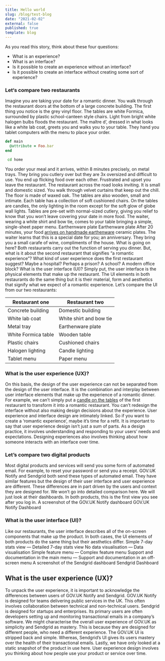 ```yaml
---
title: Hello world
slug: /blog/test-blog
date: "2021-02-02"
external: false
published: true
template: blog
---
```


As you read this story, think about these four questions:

- What is an experience?
- What is an interface?
- Is it possible to create an experience without an interface?
- Is it possible to create an interface without creating some sort of experience?

### Let‘s compare two restaurants

Imagine you are taking your date for a romantic dinner.
You walk through the restaurant doors at the bottom of a large concrete building. The first thing you notice is the grey vinyl floor. The tables are white Formica, surrounded by plastic school-canteen style chairs. Light from bright white halogen bulbs floods the restaurant. The maître d’, dressed in what looks like a white lab coat, greets you and walks you to your table. They hand you tablet computers with the menu to place your order.

```ruby
def main
  @attribute = Foo.bar
end
```

```bash
 cd home
```

You order your meal and it arrives, within 8 minutes precisely, on metal trays. They bring you cutlery over but they are 3x oversized and difficult to use. You end up flicking food over each other. Frustrated and upset you leave the restaurant.
The restaurant across the road looks inviting. It is small and domestic sized. You walk through velvet curtains that keep out the chill. The floor is made of waxed oak. The tables are also wooden, small and intimate. Each table has a collection of soft cushioned chairs. On the tables are candles, the only lighting in the room except for the soft glow of globe wall lights. Tables are pre-set with normal-sized cutlery, giving you relief to know that you won’t leave covering your date in more food. The waiter, wearing a white shirt and bow tie, comes to your table bringing a simple, single-sheet paper menu.
Earthernware plate
Earthenware plate
After 20 minutes, your food [arrives on handmade earthenware](#) ceramic plates. The waiter learns that this is a special date for you; an anniversary. They bring you a small carafe of wine, compliments of the house.
What is going on here?
Both restaurants carry out the function of serving you dinner. But, what is it about the second restaurant that signifies “a romantic experience”? What kind of user experience does the first restaurant suggest? Maybe a hospital? Perhaps a prison? A school? A modern office block?
What is the user interface (UI)?
Simply put, the user interface is the physical elements that make up the restaurant. The UI elements in both restaurants do the same thing but it is their material, form and aesthetics that signify what we expect of a romantic experience.
Let’s compare the UI from our two restaurants:

| Restaurant one      | Restaurant two          |
| ------------------- | ----------------------- |
| Concrete building   | Domestic building       |
| White lab coat      | White shirt and bow tie |
| Metal tray          | Earthenware plate       |
| White Formica table | Wooden table            |
| Plastic chairs      | Cushioned chairs        |
| Halogen lighting    | Candle lighting         |
| Tablet menu         | Paper menu              |

### What is the user experience (UX)?

On this basis, the design of the user experience can not be separated from the design of the user interface. It is the combination and interplay between user interface elements that make up the experience of a romantic dinner.
For example, we can’t simply put a [candle on the tables](#) of the first restaurant to transform it into a romantic restaurant. You can’t redesign the interface without also making design decisions about the experience. User experience and interface design are intimately linked. So if you want to create a ‘romantic experience’, maybe it’s time for a refit.
It is important to say that user experience design isn’t just a sum of parts. As a design practice, it involves understanding and responding to your users’ needs and expectations. Designing experiences also involves thinking about how someone interacts with an interface over time.

### Let’s compare two digital products

Most digital products and services will send you some form of automated email. For example, to reset your password or send you a receipt.
GOV.UK Notify and Sendgrid both send these types of automated email. They have similar features but the design of their user interface and user experience are different. These differences are in part driven by the users and context they are designed for.
We won’t go into detailed comparison here. We will just look at their dashboards. In both products, this is the first view you see after you log in.
A screenshot of the GOV.UK Notify dashboard
GOV.UK Notify Dashboard

### What is the user interface (UI)?

Like our restaurants, the user interface describes all of the on-screen components that make up the product. In both cases, the UI elements of both products do the same thing but their aesthetics differ.
Simple 7-day stats view — Detailed 7-day stats view
No data visualisation — Data visualisation
Simple feature menu — Complex feature menu
Support and documentation in the main menu — Support and documentation in an off-screen menu
A screenshot of the Sendgrid dashboard
Sendgrid Dashboard

## What is the user experience (UX)?

To unpack the user experience, it is important to acknowledge the differences between users of GOV.UK Notify and Sendgrid.
GOV.UK Notify is designed for teams delivering public services in the UK. This often involves collaboration between technical and non-technical users. Sendgrid is designed for startups and enterprises. Its primary users are often developers setting up and monitoring transactional emails in a company’s software.
We might characterise the overall user experience of GOV.UK as simplicity and Sendgrid as mastery. This is because they are designed for different people, who need a different experience. The GOV.UK UI is stripped back and simple. Whereas, Sendgrid’s UI gives its users mastery over the health of their transactional emails.
Lastly, we have only looked at a static snapshot of the product in use here. User experience design involves you thinking about how people use your product or service over time.
